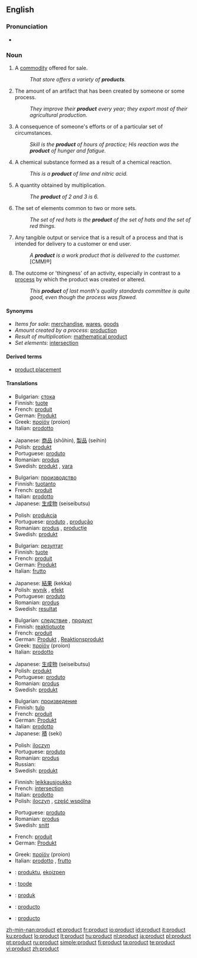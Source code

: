 ==English==

===Pronunciation===
* {{audio|en-us-product.ogg|Audio (US)}}

===Noun===
{{en-noun}}

# A [[commodity]] offered for sale.
#: ''That store offers a variety of '''products'''.''
# The amount of an artifact that has been created by someone or some process.
#: ''They improve their '''product''' every year; they export most of their agricultural production.''
# A consequence of someone's efforts or of a particular set of circumstances.
#: ''Skill is the '''product''' of hours of practice; His reaction was the '''product''' of hunger and fatigue.''
# A chemical substance formed as a result of a chemical reaction.
#: ''This is a '''product''' of lime and nitric acid.''
# {{math}} A quantity obtained by multiplication.
#: ''The '''product''' of 2 and 3 is 6.''
# The set of elements common to two or more sets.
#: ''The set of red hats is the '''product''' of the set of hats and the set of red things.''
# Any tangible output or service that is a result of a process and that is intended for delivery to a customer or end user.
#: ''A '''product''' is a work product that is delivered to the customer.'' [CMMI®]
# The outcome or 'thingness' of an activity, especially in contrast to a [[process]] by which the product was created or altered.
#: ''This '''product''' of last month's quality standards committee is quite good, even though the process was flawed.''

====Synonyms====
* ''Items for sale'': [[merchandise]], [[wares]], [[goods]]
* ''Amount created by a process'': [[production]]
* ''Result of multiplication'': [[mathematical product]]
* ''Set elements'': [[intersection]]

====Derived terms====
*[[product placement]]

====Translations====
{{trans-top|commodity for sale}}
* Bulgarian: [[стока]] {{f}}
* Finnish: [[tuote]]
* French: [[produit]] {{m}}
* German: [[Produkt]] {{n}}
* Greek: [[προϊόν]] (proion) {{n}}
* Italian: [[prodotto]] {{m}}
{{trans-mid}}
* Japanese: [[商品]] (shōhin), [[製品]] (seihin)
* Polish: [[produkt]] {{m}}
* Portuguese: [[produto]] {{m}}
* Romanian: [[produs]] {{n}}
* Swedish: [[produkt]] {{c}}, [[vara]] {{c}}
{{trans-bottom}}

{{trans-top|amount created by a process}}
* Bulgarian: [[производство]] {{n}}
* Finnish: [[tuotanto]]
* French: [[produit]] {{m}}
* Italian: [[prodotto]] {{m}}
* Japanese: [[生成物]] (seiseibutsu)
{{trans-mid}}
* Polish: [[produkcja]] {{f}}
* Portuguese: [[produto]] {{m}}, [[produção]] {{f}}
* Romanian: [[produs]] {{n}}, [[producţie]] {{f}}
* Swedish: [[produkt]] {{c}}
{{trans-bottom}}

{{trans-top|consequence of efforts}}
* Bulgarian: [[резултат]] {{m}}
* Finnish: [[tuote]]
* French: [[produit]] {{m}}
* German: [[Produkt]] {{n}}
* Italian: [[frutto]] {{m}}
{{trans-mid}}
* Japanese: [[結果]] (kekka)
* Polish: [[wynik]] {{m}}, [[efekt]] {{m}}
* Portuguese: [[produto]] {{m}}
* Romanian: [[produs]] {{n}}
* Swedish: [[resultat]] {{n}}
{{trans-bottom}}

{{trans-top|result of chemical reaction}}
* Bulgarian: [[следствие]] {{n}}, [[продукт]] {{m}}
* Finnish: [[reaktiotuote]]
* French: [[produit]] {{m}}
* German: [[Produkt]] {{n}}, [[Reaktionsprodukt]] {{n}}
* Greek: [[προϊόν]] (proion) {{n}}
* Italian: [[prodotto]] {{m}}
{{trans-mid}}
* Japanese: [[生成物]] (seiseibutsu)
* Polish: [[produkt]] {{m}}
* Portuguese: [[produto]] {{m}}
* Romanian: [[produs]] {{n}}
* Swedish: [[produkt]] {{c}}
{{trans-bottom}}

{{trans-top|multiplication result}}
* Bulgarian: [[произведение]] {{n}}
* Finnish: [[tulo]]
* French: [[produit]] {{m}}
* German: [[Produkt]] {{n}}
* Italian: [[prodotto]] {{m}}
* Japanese: [[積]] (seki)
{{trans-mid}}
* Polish: [[iloczyn]] {{m}}
* Portuguese: [[produto]] {{m}}
* Romanian: [[produs]] {{n}}
* Russian: {{t|ru|произведение|tr=proizvedénije|n}}
* Swedish: [[produkt]] {{c}}
{{trans-bottom}}

{{trans-top|set elements}}
* Finnish: [[leikkausjoukko]]
* French: [[intersection]] {{f}}
* Italian: [[prodotto]] {{m}}
* Polish: [[iloczyn]] {{m}}, [[część wspólna]] {{f}}
{{trans-mid}}
* Portuguese: [[produto]] {{m}}
* Romanian: [[produs]] {{n}}
* Swedish: [[snitt]] {{n}}
{{trans-bottom}}

{{trans-top|any tangible output}}
* French: [[produit]] {{m}}
* German: [[Produkt]] {{n}}
{{trans-mid}}
* Greek: [[προϊόν]] (proion) {{n}}
* Italian: [[prodotto]] {{m}}, [[frutto]] {{m}}
{{trans-bottom}}

{{checktrans-top}}
* {{ttbc|Basque}}: [[produktu]], [[ekoizpen]]
* {{ttbc|Estonian}}: [[toode]]
* {{ttbc|Indonesian}}: [[produk]]
{{trans-mid}}
* {{ttbc|Interlingua}}: [[producto]]
* {{ttbc|Spanish}}: [[producto]] {{m}}
{{trans-bottom}}

[[zh-min-nan:product]]
[[et:product]]
[[fr:product]]
[[io:product]]
[[id:product]]
[[it:product]]
[[ku:product]]
[[lo:product]]
[[lt:product]]
[[hu:product]]
[[nl:product]]
[[ja:product]]
[[pl:product]]
[[pt:product]]
[[ru:product]]
[[simple:product]]
[[fi:product]]
[[ta:product]]
[[te:product]]
[[vi:product]]
[[zh:product]]